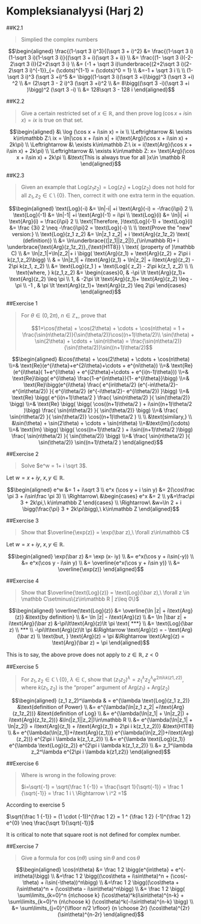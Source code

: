 # Kompleksianalyysi (Harj 2)

##K2.1 
<blockquote>
Simplied the complex numbers
</blockquote>

$$\begin{aligned} \frac{(1-\sqrt 3 i)^3}{(\sqrt 3 + i)^2}
&= \frac{(1-\sqrt 3 i)(1-\sqrt 3 i)(1-\sqrt 3 i)}{(\sqrt 3 + i)(\sqrt 3 + i)}
\\ &= \frac{(1- \sqrt 3 i)(-2-2\sqrt 3 i)}{2+2\sqrt 3 i}
\\ &= (-1 + \sqrt 3 i)\underbrace{(2+2\sqrt 3 i)(2-2\sqrt 3 i)^{-1}}_{= (\cdots)^{1-1} = (\cdots)^0 = 1}
\\ &=-1 + \sqrt 3 i
\\
\\ (1-\sqrt 3 i)^3 (\sqrt 3 +i)^5
&= \bigg((1-\sqrt 3 i)(\sqrt 3 +i)\bigg)^3 (\sqrt 3 +i) ^2
\\ &= (2\sqrt 3  - 2 i)^3 (\sqrt 3 +i)^2
\\ &= 8\bigg((\sqrt 3 -i)(\sqrt 3 +i )\bigg)^2 (\sqrt 3 -i)
\\ &= 128\sqrt 3 - 128 i
\end{aligned}$$

##K2.2
<blockquote>
Give a certain restricted set of $x\in\mathbb R$, and then prove $\log(\cos x + i\sin x) = ix$ is true on that set.
</blockquote>

$$\begin{aligned} &\ \log (\cos x + i\sin x) = ix
\\ \Leftrightarrow &\ \exists k\in\mathbb Z:\ ix = \ln|\cos x + i\sin x| + i(\text{Arg}(\cos x + i\sin x) + 2k\pi)
\\ \Leftrightarrow &\ \exists k\in\mathbb Z:\ ix =  i(\text{Arg}(\cos x + i\sin x) + 2k\pi)
\\ \Leftrightarrow &\ \exists k\in\mathbb Z: x= \text{Arg}(\cos x + i\sin x) + 2k\pi
\\ &\text{This is always true for all }x\in \mathbb R
\end{aligned}$$


##K2.3
<blockquote>
Given an example that $\text{Log}(z_1 z_2) = \text{Log}(z_1)+\text{Log}(z_2)$ does not hold for all $z_1,z_2\in\mathbb C\setminus \{0\}$. Then, correct it with one extra term in the equation.
</blockquote>

$$\begin{aligned}
\text{Log}(-i) &= \ln|-i| +i \text{Arg}(-i) = -\frac{i\pi} 2
\\ \text{Log}(-1) &= \ln|-1| +i \text{Arg}(-1) = i\pi
\\ \text{Log}(i) &= \ln|i| +i \text{Arg}(i) = \frac{i\pi} 2
\\ \text{Therefore, }\text{Log}(-1) + \text{Log}(i) &= \frac {3i} 2 \neq -\frac{i\pi}2 = \text{Log}(-i)
\\
\\ \text{Prove the "new" version:}
\\ \text{Log}(z_1 z_2) &= \ln|z_1 z_2| + i \text{Arg}(z_1z_2)  \text{ (definition)}
\\ &= \ln\underbrace{(|z_1||z_2|)}_{\in\mathbb R}+ i \underbrace{\text{Arg}(z_1z_2)}_{\text{H1T8}}  \ \text{ (property of }\mathbb C)
\\ &= \ln|z_1|+\ln|z_2|+ i \bigg( \text{Arg}(z_1) + \text{Arg}(z_2) + 2\pi i k(z_1,z_2)\bigg)
\\ & = \ln|z_1| + i\text{Arg}(z_1) + \ln|z_2| + i\text{Arg}(z_2) - 2\pi k(z_1, z_2)
\\ &= \text{Log}(z_1 ) + \text{Log}( z_2) - 2\pi k(z_1, z_2)
\\
\\ \text{where, } k(z_1,z_2) &= \begin{cases}0, & -\pi \lt \text{Arg}(z_1)+ \text{Arg}(z_2) \leq \pi \\ 1, & -2\pi \lt \text{Arg}(z_1)+ \text{Arg}(z_2) \leq -\pi \\ -1 , & \pi \lt \text{Arg}(z_1)+ \text{Arg}(z_2) \leq 2\pi \end{cases}
\end{aligned}$$

##Exercise 1
<blockquote>
For $\theta\in (0,2\pi),\ n\in \mathbb Z_+$, prove that

$$1+\cos(\theta) + \cos(2\theta) + \cdots + \cos(n\theta) = 1 + \frac{\sin(n\theta/2)}{\sin(\theta/2)}\cos((n+1)\theta/2)\\
\sin(\theta) + \sin(2\theta) + \cdots + \sin(n\theta) =  \frac{\sin(n\theta/2)}{\sin(\theta/2)}\sin((n+1)\theta/2)$$
</blockquote>

$$\begin{aligned}
&\cos(\theta) + \cos(2\theta) + \cdots + \cos(n\theta)
\\=& \text{Re}(e^{i\theta}+e^{2i\theta}+\cdots +  e^{ni\theta})
\\=& \text{Re}(e^{i\theta}( 1+e^{i\theta} + e^{i2\theta}+\cdots +  e^{i(n-1)\theta}))
\\=& \text{Re}\bigg( e^{i\theta} \frac{1-e^{in\theta}}{1- e^{i\theta}}\bigg)
\\=& \text{Re}\bigg(e^{i\theta} \frac{ e^{in\theta/2} (e^{-in\theta/2}-e^{in\theta/2}) }{ e^{i\theta/2} (e^{-i\theta/2}- e^{i\theta/2})  }\bigg)
\\=& \text{Re} \bigg( e^{i(n+1)\theta/2 } \frac{ \sin(n\theta/2) }{ \sin(\theta/2)} \bigg)
\\=& \text{Re} \bigg( \bigg( \cos((n+1)\theta/2 ) + i\sin((n+1)\theta/2 )\bigg) \frac{ \sin(n\theta/2) }{ \sin(\theta/2)} \bigg)
\\=& \frac{ \sin(n\theta/2) }{ \sin(\theta/2)} \cos((n+1)\theta/2 )
\\
\\ &\text{similary,}
\\ &\sin(\theta) + \sin(2\theta) + \cdots + \sin(n\theta)
\\=&\text{Im}(\cdots)
\\=& \text{Im} \bigg( \bigg( \cos((n+1)\theta/2 ) + i\sin((n+1)\theta/2 )\bigg) \frac{ \sin(n\theta/2) }{ \sin(\theta/2)} \bigg)
\\=& \frac{ \sin(n\theta/2) }{ \sin(\theta/2)} \sin((n+1)\theta/2 )
\end{aligned}$$

##Exercise 2
<blockquote>
Solve $e^w = 1+ i \sqrt 3$.
</blockquote>

Let $w=x+iy,\ x,y\in\mathbb R$.

$$\begin{aligned}
e^w &= 1 + i\sqrt 3
\\ e^x (\cos y + i \sin y) &= 2(\cos\frac \pi 3 + i\sin\frac \pi 3)
\\ \Rightarrow\  &\begin{cases} e^x &= 2 \\ y&=\frac\pi 3 + 2k\pi,\ k\in\mathbb Z \end{cases}
\\ \Rightarrow\ &w=\ln 2 + i \bigg(\frac{\pi} 3 + 2k\pi\bigg),\ k\in\mathbb Z
\end{aligned}$$

##Exercise 3
<blockquote>
Show that $\overline{\exp(z)} = \exp(\bar z),\ \forall z\in\mathbb C$
</blockquote>

Let $w=x+iy,\ x,y\in\mathbb R$.

$$\begin{aligned} \exp(\bar z) &= \exp (x- iy)
\\ &= e^x(\cos y + i\sin(-y))
\\ &= e^x(\cos y - i\sin y)
\\ &= \overline{e^x(\cos y + i\sin y)}
\\ &= \overline{\exp(z)}
\end{aligned}$$

##Exercise 4
<blockquote>
Show that $\overline{\text{Log}(z)} = \text{Log}(\bar z),\ \forall z \in \mathbb C\setminus\{z\in\mathbb R | z\leq 0\}$
</blockquote>

$$\begin{aligned} \overline{\text{Log}(z)}
&= \overline{\ln |z| + i\text{Arg}(z)} &\text{by definition}
\\ &= \ln |z| - i\text{Arg}(z)
\\ &= \ln |\bar z| + i\text{Arg}(\bar z) &-\pi\lt\text{Arg}(z)\lt \pi \text{ ***}
\\ &= \text{Log}(\bar z)
\\ ***
\\ -\pi\lt\text{Arg}(z)\lt \pi &\Rightarrow \text{Arg}(z) = - \text{Arg}(\bar z)
\\ \text{but, } \text{Arg}(z) = \pi &\Rightarrow \text{Arg}(z) = \text{Arg}(\bar z) = \pi
\end{aligned}$$

This is to say, the above prove does not apply to $z\in\mathbb R, \ z\lt 0$

##Exercise 5
<blockquote>
For $z_1,z_2\in\mathbb C\setminus\{0\},\ \lambda\in\mathbb C$, show that $(z_1 z_2)^\lambda = z_1^\lambda z_2^\lambda e^{2\pi i \lambda k(z1,z2)}$, where $k(z_1,z_2)$ is the "proper" argument of $\text{Arg}(z_1) + \text{Arg}(z_2)$
</blockquote>

$$\begin{aligned} (z_1 z_2)^\lambda
& = e^{\lambda \text{Log}(z_1 z_2)} &\text{definition of Power}
\\ &= e^{\lambda(\ln|z_1 z_2| +i\text{Arg}(z_1z_2))} &\text{definition of Log}
\\ &= e^{\lambda(\ln|z_1| + \ln|z_2|) + i\text{Arg}(z_1z_2))} &\ln(|z_1||z_2|)\in\mathbb R
\\ &= e^{\lambda(\ln|z_1| + \ln|z_2|) + i\text{Arg}(z_1) + i\text{Arg}(z_1) + 2\pi i k(z_1,z_2))} &\text{H1T8}
\\ &= e^{\lambda(\ln|z_1|)+i\text{Arg}(z_1))} e^{\lambda(\ln|z_2|)+i\text{Arg}(z_2))} e^{2\pi i \lambda k(z_1,z_2)}
\\ &= e^{\lambda \text{Log}(z_1)} e^{\lambda \text{Log}(z_2)} e^{2\pi i \lambda k(z_1,z_2)}
\\ &= z_1^\lambda z_2^\lambda e^{2\pi i \lambda k(z1,z2)}
\end{aligned}$$

##Exercise 6
<blockquote>
Where is wrong in the following prove:

$i=\sqrt{-1} = \sqrt{\frac 1 {-1}} = \frac{\sqrt 1}{\sqrt{-1}} = \frac 1 {\sqrt{-1}} = \frac 1 i \ \Rightarrow \ i^2 =1$
</blockquote>

According to exercise 5

$\sqrt{\frac 1 {-1}} = (1 \cdot (-1))^{\frac 1 2} = 1 ^ {\frac 1 2} (-1)^{\frac 1 2} e^{0} \neq \frac{\sqrt 1}{\sqrt{-1}}$

It is critical to note that square root is not defined for complex number.

##Exercise 7
<blockquote>
Give a formula for $\cos(n\theta)$ using $\sin\theta$ and $\cos \theta$
</blockquote>

$$\begin{aligned} \cos(n\theta) 
&= \frac 1 2 \bigg(e^{in\theta} + e^{-in\theta}\bigg)
\\ &=\frac 1 2 \bigg((\cos\theta + i\sin\theta)^n + (\cos(-\theta) + i\sin(-\theta))^n\bigg)
\\ &=\frac 1 2 \bigg((\cos\theta + i\sin\theta)^n + (\cos\theta - i\sin\theta)^n\bigg)
\\ &= \frac 1 2 \bigg( \sum\limits_{k=0}^n {n\choose k} (\cos\theta)^k(i\sin\theta)^{n-k} + \sum\limits_{k=0}^n {n\choose k} (\cos\theta)^k(-i\sin\theta)^{n-k} \bigg)
\\ &= \sum\limits_{j=0}^{\lfloor n/2 \rfloor} {n \choose 2r} (\cos\theta)^{2r} (\sin\theta)^{n-2r} 
\end{aligned}$$
